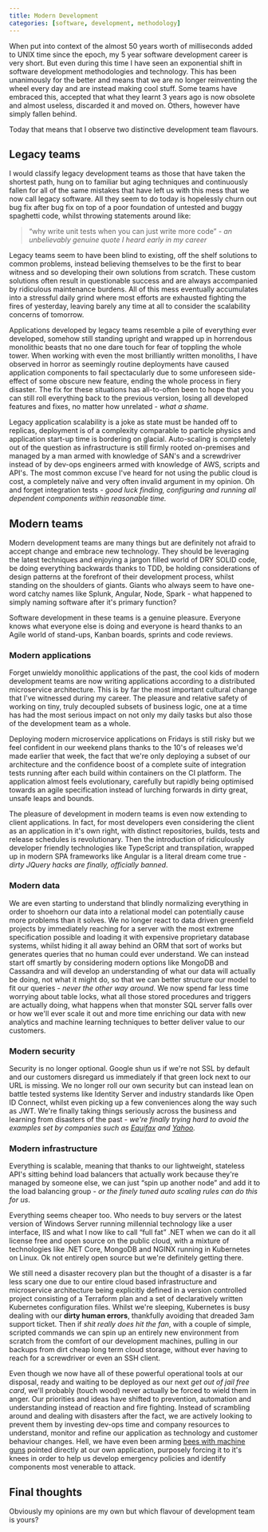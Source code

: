 ```yaml
---
title: Modern Development
categories: [software, development, methodology]
---
```


When put into context of the almost 50 years worth of milliseconds added to UNIX time since the epoch, my 5 year software development career is very short.
But even during this time I have seen an exponential shift in software development methodologies and technology.
This has been unanimously for the better and means that we are no longer reinventing the wheel every day and are instead making cool stuff.
Some teams have embraced this, accepted that what they learnt 3 years ago is now obsolete and almost useless, discarded it and moved on.
Others, however have simply fallen behind.

Today that means that I observe two distinctive development team flavours.

## Legacy teams

I would classify legacy development teams as those that have taken the shortest path, hung on to familiar but aging techniques and continuously fallen for all of the same mistakes that have left us with this mess that we now call legacy software. All they seem to do today is hopelessly churn out bug fix after bug fix on top of a poor foundation of untested and buggy spaghetti code, whilst throwing statements around like:

> “why write unit tests when you can just write more code” - *an unbelievably genuine quote I heard early in my career*

Legacy teams seem to have been blind to existing, off the shelf solutions to common problems, instead believing themselves to be the first to bear witness and so developing their own solutions from scratch. These custom solutions often result in questionable success and are always accompanied by ridiculous maintenance burdens. All of this mess eventually accumulates into a stressful daily grind where most efforts are exhausted fighting the fires of yesterday, leaving barely any time at all to consider the scalability concerns of tomorrow.

Applications developed by legacy teams resemble a pile of everything ever developed, somehow still standing upright and wrapped up in horrendous monolithic beasts that no one dare touch for fear of toppling the whole tower. When working with even the most brilliantly written monoliths, I have observed in horror as seemingly routine deployments have caused application components to fail spectacularly due to some unforeseen side-effect of some obscure new feature, ending the whole process in fiery disaster. The fix for these situations has all-to-often been to hope that you can still roll everything back to the previous version, losing all developed features and fixes, no matter how unrelated - *what a shame*.

Legacy application scalability is a joke as state must be handed off to replicas, deployment is of a complexity comparable to particle physics and application start-up time is bordering on glacial. Auto-scaling is completely out of the question as infrastructure is still firmly rooted on-premises and managed by a man armed with knowledge of SAN's and a screwdriver instead of by dev-ops engineers armed with knowledge of AWS, scripts and API's. The most common excuse I've heard for not using the public cloud is cost, a completely naïve and very often invalid argument in my opinion. Oh and forget integration tests - *good luck finding, configuring and running all dependent components within reasonable time.*

## Modern teams

Modern development teams are many things but are definitely not afraid to accept change and embrace new technology. They should be leveraging the latest techniques and enjoying a jargon filled world of DRY SOLID code, be doing everything backwards thanks to TDD, be holding considerations of design patterns at the forefront of their development process, whilst standing on the shoulders of giants. Giants who always seem to have one-word catchy names like Splunk, Angular, Node, Spark - what happened to simply naming software after it's primary function?

Software development in these teams is a genuine pleasure. Everyone knows what everyone else is doing and everyone is heard thanks to an Agile world of stand-ups, Kanban boards, sprints and code reviews.

### Modern applications

Forget unwieldy monolithic applications of the past, the cool kids of modern development teams are now writing applications according to a distributed microservice architecture. This is by far the most important cultural change that I've witnessed during my career. The pleasure and relative safety of working on tiny, truly decoupled subsets of business logic, one at a time has had the most serious impact on not only my daily tasks but also those of the development team as a whole.

Deploying modern microservice applications on Fridays is still risky but we feel confident in our weekend plans thanks to the 10's of releases we'd made earlier that week, the fact that we're only deploying a subset of our architecture and the confidence boost of a complete suite of integration tests running after each build within containers on the CI platform. The application almost feels evolutionary, carefully but rapidly being optimised towards an agile specification instead of lurching forwards in dirty great, unsafe leaps and bounds.

The pleasure of development in modern teams is even now extending to client applications. In fact, for most developers even considering the client as an application in it's own right, with distinct repositories, builds, tests and release schedules is revolutionary. Then the introduction of ridiculously developer friendly technologies like TypeScript and transpilation, wrapped up in modern SPA frameworks like Angular is a literal dream come true - *dirty JQuery hacks are finally, officially banned*.

### Modern data

We are even starting to understand that blindly normalizing everything in order to shoehorn our data into a relational model can potentially cause more problems than it solves. We no longer react to data driven greenfield projects by immediately reaching for a server with the most extreme specification possible and loading it with expensive proprietary database systems, whilst hiding it all away behind an ORM that sort of works but generates queries that no human could ever understand. We can instead start off smartly by considering modern options like MongoDB and Cassandra and will develop an understanding of what our data will actually be doing, not what it might do, so that we can better structure our model to fit our queries - *never the other way around*. We now spend far less time worrying about table locks, what all those stored procedures and triggers are actually doing, what happens when that monster SQL server falls over or how we'll ever scale it out and more time enriching our data with new analytics and machine learning techniques to better deliver value to our customers.

### Modern security

Security is no longer optional. Google shun us if we're not SSL by default and our customers disregard us immediately if that green lock next to our URL is missing. We no longer roll our own security but can instead lean on battle tested systems like Identity Server and industry standards like Open ID Connect, whilst even picking up a few conveniences along the way such as JWT. We're finally taking things seriously across the business and learning from disasters of the past - *we're finally trying hard to avoid the examples set by companies such as [Equifax](http://www.bbc.co.uk/news/technology-43241939) and [Yahoo](http://www.bbc.co.uk/news/business-41493494).*

### Modern infrastructure

Everything is scalable, meaning that thanks to our lightweight, stateless API's sitting behind load balancers that actually work because they're managed by someone else, we can just “spin up another node” and add it to the load balancing group - *or the finely tuned auto scaling rules can do this for us*.

Everything seems cheaper too. Who needs to buy servers or the latest version of Windows Server running millennial technology like a user interface, IIS and what I now like to call “full fat” .NET when we can do it all license free and open source on the public cloud, with a mixture of technologies like .NET Core, MongoDB and NGINX running in Kubernetes on Linux. Ok not entirely open source but we're definitely getting there.

We still need a disaster recovery plan but the thought of a disaster is a far less scary one due to our entire cloud based infrastructure and microservice architecture being explicitly defined in a version controlled project consisting of a Terraform plan and a set of declaratively written Kubernetes configuration files. Whilst we're sleeping, Kubernetes is busy dealing with our **dirty human errors**, thankfully avoiding that dreaded 3am support ticket. Then if *shit really does hit the fan*, with a couple of simple, scripted commands we can spin up an entirely new environment from scratch from the comfort of our development machines, pulling in our backups from dirt cheap long term cloud storage, without ever having to reach for a screwdriver or even an SSH client.

Even though we now have all of these powerful operational tools at our disposal, ready and waiting to be deployed as our next *get out of jail free card*, we'll probably (touch wood) never actually be forced to wield them in anger. Our priorities and ideas have shifted to prevention, automation and understanding instead of reaction and fire fighting. Instead of scrambling around and dealing with disasters after the fact, we are actively looking to prevent them by investing dev-ops time and company resources to understand, monitor and refine our application as technology and customer behaviour changes. Hell, we have even been arming [bees with machine guns](https://github.com/newsapps/beeswithmachineguns) pointed directly at our own application, purposely forcing it to it's knees in order to help us develop emergency policies and identify components most venerable to attack.

## Final thoughts

Obviously my opinions are my own but which flavour of development team is yours?
